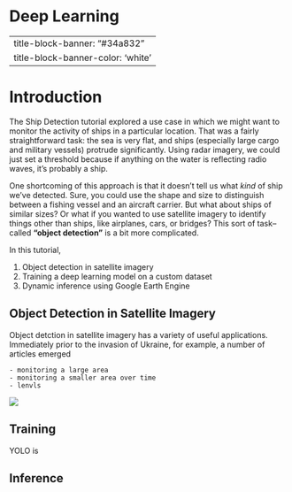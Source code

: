 # Deep Learning {.unnumbered}

---
title-block-banner: "#34a832"
title-block-banner-color: 'white'
---

# Introduction 

The Ship Detection tutorial explored a use case in which we might want to monitor the activity of ships in a particular location. That was a fairly straightforward task: the sea is very flat, and ships (especially large cargo and military vessels) protrude significantly. Using radar imagery, we could just set a threshold because if anything on the water is reflecting radio waves, it's probably a ship. 

One shortcoming of this approach is that it doesn't tell us what *kind* of ship we've detected. Sure, you could use the shape and size to distinguish between a fishing vessel and an aircraft carrier. But what about ships of similar sizes? Or what if you wanted to use satellite imagery to identify things other than ships, like airplanes, cars, or bridges? This sort of task-- called **"object detection"** is a bit more complicated. 

In this tutorial,

1. Object detection in satellite imagery  
2. Training a deep learning model on a custom dataset
3. Dynamic inference using Google Earth Engine


## Object Detection in Satellite Imagery 

Object detction in satellite imagery has a variety of useful applications. Immediately prior to the invasion of Ukraine, for example, a number of articles emerged 

    - monitoring a large area
    - monitoring a smaller area over time
    - lenvls




:::{.column-screen}

![](images/obj_det2.jpg)

:::

## Training

YOLO is 

## Inference 


